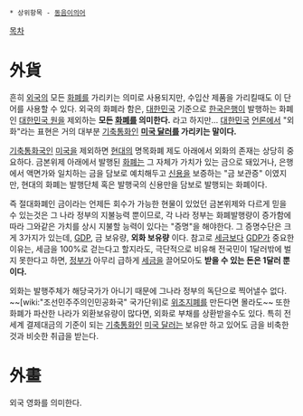  * 상위항목 - [[동음이의어]]
[[목차]]
= 外貨 =
흔히 [[외국]]의 모든 [[화폐]]를 가리키는 의미로 사용되지만, 수입산 제품을 가리킬때도 이 단어를 사용할 수 있다. 외국의 화폐라 함은, [[대한민국]] 기준으로 [[한국은행]]이 발행하는 화폐인 [[대한민국 원]]을 제외하는 '''모든 [[화폐]]를 의미한다.''' 라고 하지만... [[대한민국]] [[언론]]에서 "외화"라는 표현은 거의 대부분 [[기축통화]]인 '''[[미국 달러]]를 가리키는 말이다.'''

[[기축통화]]국인 [[미국]]을 제외하면 [[현대]]의 명목화폐 제도 아래에서 외화의 존재는 상당히 중요하다. 금본위제 아래에서 발행된 [[화폐]]는 그 자체가 가치가 있는 금으로 돼있거나, 은행에서 액면가와 일치하는 금을 담보로 예치해두고 [[신용]]을 보증하는 "금 보관증" 이였지만, 현대의 화폐는 발행단체 혹은 발행국의 신용만을 담보로 발행되는 화폐이다.

즉 절대화폐인 금이라는 언제든 회수가 가능한 현물이 있었던 금본위제와 다르게 믿을 수 있는것은 그 나라 정부의 지불능력 뿐이므로, 각 나라 정부는 화폐발행량이 증가함에 따라 그와같은 가치를 상시 지불할 능력이 있다는 "증명"을 해야한다. 그 증명수단은 크게 3가지가 있는데, [[GDP]], 금 보유량, '''외화 보유량''' 이다. 참고로 [[세금]]보다 [[GDP]]가 중요한 이유는, 세금을 100%로 걷는다고 할지라도, 극단적으로 비유해 전국민이 1달러밖에 벌지 못한다고 하면, [[정부]]가 아무리 급하게 [[세금]]을 끌어모아도 '''받을 수 있는 돈은 1달러 뿐이다.'''

외화는 발행주체가 해당국가가 아니기 때문에 그나라 정부의 독단으로 찍어낼수 없다. ~~[wiki:"조선민주주의인민공화국" 국가단위]로 [[위조지폐]]를 만든다면 몰라도~~ 또한 화폐가 파산한 나라가 외환보유량이 많다면, 외화로 부채를 상환받을수도 있다. 특히 전세계 결제대금의 기준이 되는 [[기축통화]]인 [[미국 달러]]는 보유만 하고 있어도 금을 비축한 것과 비슷한 취급을 받는다.

= 外畫 =
외국 영화를 의미한다.
